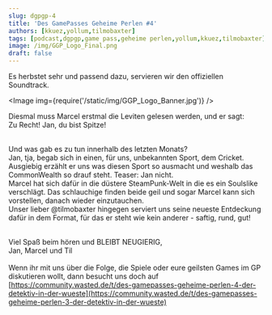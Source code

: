 ```yaml
---
slug: dgpgp-4
title: 'Des GamePasses Geheime Perlen #4'
authors: [kkuez,yollum,tilmobaxter]
tags: [podcast,dgpgp,game pass,geheime perlen,yollum,kkuez,tilmobaxter]
image: /img/GGP_Logo_Final.png
draft: false
---
```




Es herbstet sehr und passend dazu, servieren wir den offiziellen Soundtrack.

<Image img={require('/static/img/GGP_Logo_Banner.jpg')} />

<!--truncate-->

Diesmal muss Marcel erstmal die Leviten gelesen werden, und er sagt: <br>
Zu Recht! Jan, du bist Spitze!<br><br>

Und was gab es zu tun innerhalb des letzten Monats?<br>
Jan, tja, begab sich in einen, für uns, unbekannten Sport, dem Cricket. Ausgiebig erzählt er uns was diesen Sport so ausmacht und weshalb das CommonWealth so drauf steht. Teaser: Jan nicht.<br>
Marcel hat sich dafür in die düstere SteamPunk-Welt in die es ein Soulslike verschlägt. Das schlauchige finden beide geil und sogar Marcel kann sich vorstellen, danach wieder einzutauchen.<br>
Unser lieber @tilmobaxter hingegen serviert uns seine neueste Entdeckung dafür in dem Format, für das er steht wie kein anderer - saftig, rund, gut!<br><br>

Viel Spaß beim hören und BLEIBT NEUGIERIG, <br>
Jan, Marcel und Til<br>
<br>
Wenn ihr mit uns über die Folge, die Spiele oder eure geilsten Games im GP diskutieren wollt, dann besucht uns doch auf
[https://community.wasted.de/t/des-gamepasses-geheime-perlen-4-der-detektiv-in-der-wueste](https://community.wasted.de/t/des-gamepasses-geheime-perlen-3-der-detektiv-in-der-wueste)
<ReactPlayer
    width="100%"
    height="50px"
    controls
    url='https://m10z.picnotes.de/DesGamePassesGeheimePerlen/DesGamePassesGeheimePerlen_3.mp3'
/>
